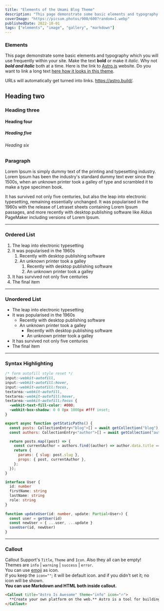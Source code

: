 ```yaml
---
title: "Elements of the Umami Blog Theme"
description: "This page demonstrate some basic elements and typography which you will use frequently within your site."
coverImage: "https://picsum.photos/900/600?random=1.webp"
publishedDate: 2022-10-01
tags: ["elements", "image", "gallery", "markdown"]
---
```


### Elements

This page demonstrate some basic elements and typography which you will use frequently within your site. Make the text **bold** or make it *italic*. Why not **_bold and italic_** both at a time. Here is the link to [Astro.js](https://astro.build/) website. Do you want to link a long text [here how it looks in this theme](https://astro.build/).

URLs will automatically get turned into links. https://astro.build/.

## Heading two
### Heading three
#### Heading four
##### Heading five
###### Heading six

### Paragraph

Lorem Ipsum is simply dummy text of the printing and typesetting industry. Lorem Ipsum has been the industry's standard dummy text ever since the 1500s, when an unknown printer took a galley of type and scrambled it to make a type specimen book.

It has survived not only five centuries, but also the leap into electronic typesetting, remaining essentially unchanged. It was popularised in the 1960s with the release of Letraset sheets containing Lorem Ipsum passages, and more recently with desktop publishing software like Aldus PageMaker including versions of Lorem Ipsum.

<hr/>

### Ordered List

1. The leap into electronic typesetting
1. It was popularised in the 1960s
    1. Recently with desktop publishing software
    1. An unknown printer took a galley
        1. Recently with desktop publishing software
        1. An unknown printer took a galley
1. It has survived not only five centuries
1. The final item

<hr/>

### Unordered List

* The leap into electronic typesetting
* It was popularised in the 1960s
    * Recently with desktop publishing software
    * An unknown printer took a galley
        * Recently with desktop publishing software
        * An unknown printer took a galley
* It has survived not only five centuries
* The final item

<hr/>

### Syntax Highlighting

```css title="style.scss"
/* form autofill style reset */
input:-webkit-autofill,
input:-webkit-autofill:hover, 
input:-webkit-autofill:focus,
textarea:-webkit-autofill,
textarea:-webkit-autofill:hover,
textarea:-webkit-autofill:focus {
  -webkit-text-fill-color: #000;
  -webkit-box-shadow: 0 0 0px 1000px #fff inset;
}
```

```javascript title="[...slug].astro"
export async function getStaticPaths() {
  const posts: CollectionEntry<"blog">[] = await getCollection("blog");
  const authors: CollectionEntry<"author">[] = await getCollection("author");

  return posts.map((post) => {
    const currentAuthor = authors.find((author) => author.data.title === post.data.author);
    return {
      params: { slug: post.slug },
      props: { post, currentAuthor },
    };
  });
}
```

```typescript
interface User {
  id: number
  firstName: string
  lastName: string
  role: string
}
 
function updateUser(id: number, update: Partial<User>) {
  const user = getUser(id)
  const newUser = { ...user, ...update }
  saveUser(id, newUser)
}
```

<hr/>

### Callout

Callout Support's `Title`, `Theme` and `Icon`. Also they all can be empty! <br/>
Themes are `info` | `warning` | `success` | `error`. <br/>
You can use <a href="https://emojipedia.org/" target="_blank" rel="noopener noreferrer">emoji</a> as icon. <br/> if you keep the `icon=""`; it will be default icon. and if you didn't set it; no icon will be shown. <br/>
**You can use Markdown and HTML both inside callout.**

```html
<Callout title="Astro Is Awesome" theme="info" icon="🔥">
  **Create your own platform on the web.** Astro is a tool for building static websites with your favorite JS framework. But it will ship zero JavaScript to the browser 🤯.
</Callout>
```
